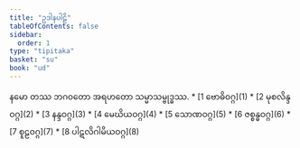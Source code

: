 ```yaml
---
title: "ဥဒါနပါဠိ"
tableOfContents: false
sidebar:
  order: 1
type: "tipitaka"
basket: "su"
book: "ud"
---
```


<Paragraph number="1" type="center" book="ud">
နမော တဿ ဘဂဝတော အရဟတော သမ္မာသမ္ဗုဒ္ဓဿ.

</Paragraph>

<TableOfContents book="ud">
* [1 ဗောဓိဝဂ္ဂ](1)
* [2 မုစလိန္ဒဝဂ္ဂ](2)
* [3 နန္ဒဝဂ္ဂ](3)
* [4 မေဃိယဝဂ္ဂ](4)
* [5 သောဏဝဂ္ဂ](5)
* [6 ဇစ္စန္ဓဝဂ္ဂ](6)
* [7 စူဠဝဂ္ဂ](7)
* [8 ပါဋလိဂါမိယဝဂ္ဂ](8)
</TableOfContents>